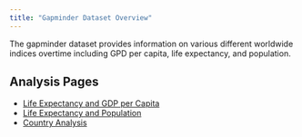 ```yaml
---
title: "Gapminder Dataset Overview"
---
```


The gapminder dataset provides information on various different worldwide indices overtime including GPD per capita, life expectancy, and population.

## Analysis Pages
- [Life Expectancy and GDP per Capita](life-gdp.qmd)
- [Life Expectancy and Population](life-population.qmd)
- [Country Analysis](country.qmd)
